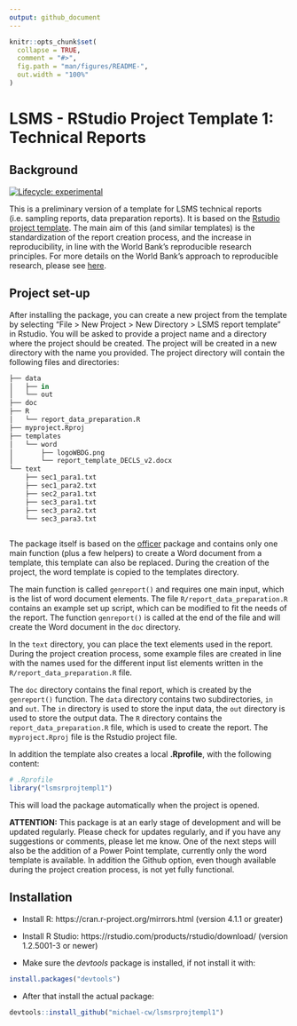 ```yaml
---
output: github_document
---
```


<!-- README.md is generated from README.Rmd. Please edit that file -->

```r
knitr::opts_chunk$set(
  collapse = TRUE,
  comment = "#>",
  fig.path = "man/figures/README-",
  out.width = "100%"
)
```

# LSMS - RStudio Project Template 1: Technical Reports

## Background

<!-- badges: start -->
[![Lifecycle: experimental](https://img.shields.io/badge/lifecycle-experimental-orange.svg)](https://lifecycle.r-lib.org/articles/stages.html#experimental)
<!-- badges: end -->

This is a preliminary version of a template for LSMS technical reports (i.e. sampling reports, data preparation reports). It is based on the [Rstudio project template](https://rstudio.github.io/rstudio-extensions/rstudio_project_templates.html). The main aim of this (and similar templates) is the standardization of the report creation process, and the increase in reproducibility, in line with the World Bank's reproducible research principles. For more details on the World Bank's approach to reproducible research, please see [here](https://reproducibility.worldbank.org/index.php/home).


## Project set-up

After installing the package, you can create a new project from the template by selecting "File > New Project > New Directory > LSMS report template" in Rstudio. You will be asked to provide a project name and a directory where the project should be created. The project will be created in a new directory with the name you provided. The project directory will contain the following files and directories:


```r
├── data
│   ├── in
│   └── out
├── doc
├── R
│   └── report_data_preparation.R
├── myproject.Rproj
├── templates
│   └── word
│       ├── logoWBDG.png
│       └── report_template_DECLS_v2.docx
└── text
    ├── sec1_para1.txt
    ├── sec1_para2.txt
    ├── sec2_para1.txt
    ├── sec3_para1.txt
    ├── sec3_para2.txt
    └── sec3_para3.txt
    
```

The package itself is based on the [officer](https://davidgohel.github.io/officer/) package and contains only one main function (plus a few helpers) to create a Word document from a template, this template can also be replaced. During the creation of the project, the word template is copied to the templates directory. 

The main function is called `genreport()` and requires one main input, which is the list of word document elements. The file `R/report_data_preparation.R` contains an example set up script, which can be modified to fit the needs of the report. The function `genreport()` is called at the end of the file and will create the Word document in the `doc` directory.

In the `text` directory, you can place the text elements used in the report. During the project creation process, some example files are created in line with the names used for the different input list elements written in the `R/report_data_preparation.R` file.

The `doc` directory contains the final report, which is created by the `genreport()` function. The `data` directory contains two subdirectories, `in` and `out`. The `in` directory is used to store the input data, the `out` directory is used to store the output data. The `R` directory contains the `report_data_preparation.R` file, which is used to create the report. The `myproject.Rproj` file is the Rstudio project file.

In addition the template also creates a local **.Rprofile**, with the following content:

```r
# .Rprofile
library("lsmsrprojtempl1")

```

This will load the package automatically when the project is opened.

**ATTENTION:** This package is at an early stage of development and will be updated regularly. Please check for updates regularly, and if you have any suggestions or comments, please let me know. One of the next steps will also be the addition of a Power Point template, currently only the word template is available. In addition the Github option, even though available during the project creation process, is not yet fully functional.



## Installation

* Install R: https://cran.r-project.org/mirrors.html (version 4.1.1 or greater)

* Install R Studio: https://rstudio.com/products/rstudio/download/ (version 1.2.5001-3 or newer)

* Make sure the *devtools* package is installed, if not install it with:

```r
install.packages("devtools")

```


* After that install the actual package:

```r
devtools::install_github("michael-cw/lsmsrprojtempl1")

```
